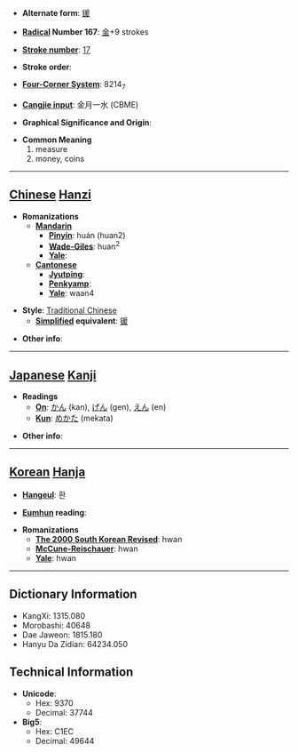 * '''Alternate form''': [[锾]]

* '''[[Wiktionary:Chinese radical index| Radical]] Number 167''': [[Wiktionary:Chinese radical index 金|金]]+9 strokes

* '''[[Wiktionary:Chinese total strokes index|Stroke number]]''': [[Wiktionary:Chinese total strokes index 17|17]]

* '''Stroke order''': 

* '''[[Wiktionary:Chinese four corner index|Four-Corner System]]''': 8214<sub>7</sub>

* '''[[Wiktionary:Chinese Cangjie index|Cangjie input]]''': 金月一水 (CBME)

* '''Graphical Significance and Origin''': 

* '''Common Meaning'''
*#measure
*# money, coins


----

== [[Chinese]] [[Hanzi]] ==

* '''Romanizations'''
** '''[[Mandarin]]'''
*** '''[[Pinyin]]''': huán (huan2)
*** '''[[Wade-Giles]]''': huan<sup>2</sup>
*** '''[[Yale]]''': 
** '''[[Cantonese]]'''
*** '''[[Jyutping]]''':
*** '''[[Penkyamp]]''': 
*** '''[[Yale]]''': waan4

* '''Style''': [[Traditional Chinese]] 
** '''[[Simplified Chinese|Simplified]] equivalent''': [[锾]]

* '''Other info''': 

----

== [[Japanese]] [[Kanji]] ==

* '''Readings'''
** '''[[On]]''': [[かん]] (kan), [[げん]] (gen), [[えん]] (en)
** '''[[Kun]]''': [[めかた]] (mekata)

* '''Other info''':  

----

== [[Korean]] [[Hanja]] ==

* '''[[Hangeul]]''': 환

* '''[[Eumhun]] reading''': 

* '''Romanizations'''
** '''[[The 2000 South Korean Revised Romanization|The 2000 South Korean Revised]]''': hwan
** '''[[McCune-Reischauer]]''': hwan
** '''[[Yale]]''': hwan

----

== Dictionary Information ==

* KangXi: 1315.080
* Morobashi: 40648
* Dae Jaweon: 1815.180
* Hanyu Da Zidian: 64234.050

== Technical Information ==

* '''Unicode''':
** Hex: 9370
** Decimal: 37744
* '''Big5''':
** Hex: C1EC
** Decimal: 49644